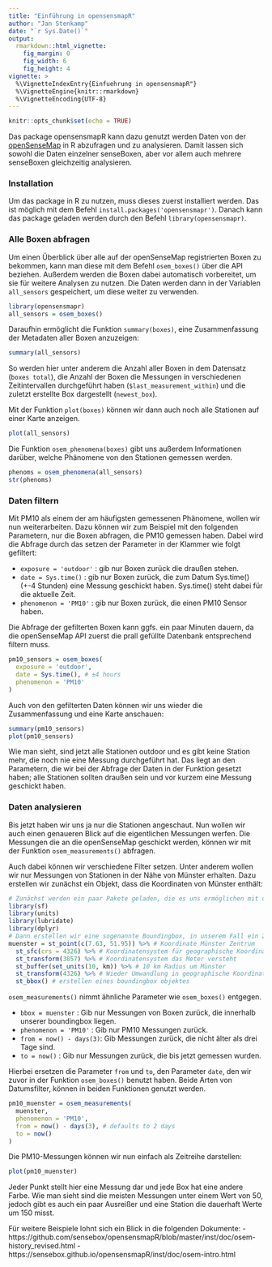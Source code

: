 ```yaml
---
title: "Einführung in opensensmapR"
author: "Jan Stenkamp"
date: "`r Sys.Date()`"
output:
  rmarkdown::html_vignette:
    fig_margin: 0
    fig_width: 6
    fig_height: 4
vignette: >
  %\VignetteIndexEntry{Einfuehrung in opensensmapR"}
  %\VignetteEngine{knitr::rmarkdown}
  %\VignetteEncoding{UTF-8}
---
```


[This Rmd file was included after the package was released]: # 
[TODO: if this should be inlcuded in the actual vignettes, improve runtime by using precomputed data!]: # 

```r
knitr::opts_chunk$set(echo = TRUE)
```

Das package opensensmapR kann dazu genutzt werden Daten von der [openSenseMap](https://opensensemap.org) 
in R abzufragen und zu analysieren. Damit lassen sich sowohl die Daten einzelner senseBoxen, aber vor allem 
auch mehrere senseBoxen gleichzeitig analysieren.

### Installation

Um das package in R zu nutzen, muss dieses zuerst installiert werden. Das ist möglich mit dem Befehl `install.packages('opensensmapr')`. 
Danach kann das package geladen werden durch den Befehl `library(opensensmapr)`.


### Alle Boxen abfragen
Um einen Überblick über alle auf der openSenseMap registrierten Boxen zu bekommen, kann man diese mit dem Befehl `osem_boxes()` über die API beziehen. 
Außerdem werden die Boxen dabei automatisch vorbereitet, um sie für weitere Analysen zu nutzen. Die Daten werden dann in der Variablen `all_sensors` gespeichert, um diese weiter zu verwenden.


```r
library(opensensmapr)
all_sensors = osem_boxes()
```
Daraufhin ermöglicht die Funktion `summary(boxes)`, eine Zusammenfassung der Metadaten aller Boxen anzuzeigen:
```r
summary(all_sensors)
```
So werden hier unter anderem die Anzahl aller Boxen in dem Datensatz (`boxes total`), die Anzahl der Boxen die Messungen in verschiedenen Zeitintervallen durchgeführt haben (`$last_measurement_within`) und die zuletzt erstellte Box dargestellt (`newest_box`).

Mit der Funktion `plot(boxes)` können wir dann auch noch alle Stationen auf einer Karte anzeigen. 

```r
plot(all_sensors)
```

Die Funktion `osem_phenomena(boxes)` gibt uns außerdem Informationen darüber, welche Phänomene von den Stationen gemessen werden.

```r
phenoms = osem_phenomena(all_sensors)
str(phenoms)
```


### Daten filtern

Mit PM10 als einem der am häufigsten gemessenen Phänomene, wollen wir nun weiterarbeiten. Dazu können wir zum Beispiel mit den folgenden Parametern, nur die Boxen abfragen, die PM10 gemessen haben. Dabei wird die Abfrage durch das setzen der Parameter in der Klammer wie folgt gefiltert:

- `exposure = 'outdoor'` : gib nur Boxen zurück die draußen stehen.
- `date = Sys.time()` : gib nur Boxen zurück, die zum Datum Sys.time() (+-4 Stunden) eine Messung geschickt haben. Sys.time() steht dabei für die aktuelle Zeit.
- `phenomenon = 'PM10'` : gib nur Boxen zurück, die einen PM10 Sensor haben. 

Die Abfrage der gefilterten Boxen kann ggfs. ein paar Minuten dauern, da die openSenseMap API zuerst die prall gefüllte Datenbank entsprechend filtern muss.

```r
pm10_sensors = osem_boxes(
  exposure = 'outdoor',
  date = Sys.time(), # ±4 hours
  phenomenon = 'PM10'
)
```
Auch von den gefilterten Daten können wir uns wieder die Zusammenfassung und eine Karte anschauen:

```r
summary(pm10_sensors)
plot(pm10_sensors)
```

Wie man sieht, sind jetzt alle Stationen outdoor und es gibt keine Station mehr, die noch nie eine Messung durchgeführt hat. Das liegt an den Parametern, die wir bei der Abfrage der Daten in der Funktion gesetzt haben; alle Stationen sollten draußen sein und vor kurzem eine Messung geschickt haben. 



### Daten analysieren

Bis jetzt haben wir uns ja nur die Stationen angeschaut. Nun wollen wir auch einen genaueren Blick auf die eigentlichen Messungen werfen. Die Messungen die an die openSenseMap geschickt werden, können wir mit der Funktion `osem_measurements()` abfragen. 

Auch dabei können wir verschiedene Filter setzen. Unter anderem wollen wir nur Messungen von Stationen in der Nähe von Münster erhalten. Dazu erstellen wir zunächst ein Objekt, dass die Koordinaten von Münster enthält:

```r
# Zunächst werden ein paar Pakete geladen, die es uns ermöglichen mit den räumlichen Daten zu arbeiten
library(sf)
library(units)
library(lubridate)
library(dplyr)
# Dann erstellen wir eine sogenannte Boundingbox, in unserem Fall ein 20 km x 20 km Quadrat um das Zentrum von Münster.
muenster = st_point(c(7.63, 51.95)) %>% # Koordinate Münster Zentrum
  st_sfc(crs = 4326) %>% # Koordinatensystem für geographische Koordinaten
  st_transform(3857) %>% # Koordinatensystem das Meter versteht
  st_buffer(set_units(10, km)) %>% # 10 km Radius um Münster
  st_transform(4326) %>% # Wieder Umwandlung in geographische Koordinaten, welche die openSenseMap API erwartet
  st_bbox() # erstellen eines boundingbox objektes
```

`osem_measurements()` nimmt ähnliche Parameter wie `osem_boxes()` entgegen. 

- `bbox = muenster` : Gib nur Messungen von Boxen zurück, die innerhalb unserer boundingbox liegen.
- `phenomenon = 'PM10'` : Gib nur PM10 Messungen zurück.
- `from = now() - days(3)`: Gib Messungen zurück, die nicht älter als drei Tage sind.
- `to = now()` : Gib nur Messungen zurück, die bis jetzt gemessen wurden.

Hierbei ersetzen die Parameter `from` und `to`, den Parameter `date`, den wir zuvor in der Funktion `osem_boxes()` benutzt haben. Beide Arten von Datumsfilter, können in beiden Funktionen genutzt werden.

```r
pm10_muenster = osem_measurements(
  muenster, 
  phenomenon = 'PM10',
  from = now() - days(3), # defaults to 2 days
  to = now()
)
```
Die PM10-Messungen können wir nun einfach als Zeitreihe darstellen:

```r
plot(pm10_muenster)
```

Jeder Punkt stellt hier eine Messung dar und jede Box hat eine andere Farbe. Wie man sieht sind die meisten Messungen unter einem Wert von 50, jedoch gibt es auch ein paar Ausreißer und eine Station die dauerhaft Werte um 150 misst. 

Für weitere Beispiele lohnt sich ein Blick in die folgenden Dokumente: 
- https://github.com/sensebox/opensensmapR/blob/master/inst/doc/osem-history_revised.html
- https://sensebox.github.io/opensensmapR/inst/doc/osem-intro.html